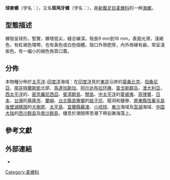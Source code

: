 {{Speciesbox
 | taxon = Euplica turturina
 | authority = ([[Jean-Baptiste_Lamarck|Lamarck]], 1822){{r|WoRMS_511781}}
 | synonyms_ref = {{r|WoRMS_511781}}
 | synonyms = 
* ''Columbella palumbina'' {{small|Gould, 1845}}
* ''Columbella sandwichensis'' {{small|Pease, 1861}}
* ''Columbella turturina'' {{small|Lamarck, 1822}}（原來組合）
* ''[[Pyrene|Pyrene]] turturina'' {{small|(Lamarck, 1822)}}
}}

'''球麥螺'''（学名：''{{lang|la|Euplica turturina}}''）{{r|WoRMS_511781|shellstudio}}，又名'''斑鸠牙螺'''（学名：''{{lang|la|Columbella turturina}}''）{{r|shell_5747}}，是[[新腹足目|新腹足目]][[麦螺科|麦螺科]]的一种[[海螺|海螺]]。

==型態描述==
螺殼呈球形，堅實，螺塔低尖，縫合線深{{r|shellstudio}}。殼長9 mm到16 mm{{r|gastropods.com}}，表面光滑，淺褐色，有紅褐色環帶，也有黃色或白色個體。殼口外唇肥厚，內外唇緣有齒，常呈淺紫色{{r|shellstudio}}。有一偏小的褐色角質口蓋{{r|shellstudio}}。

==分佈==
本物種分佈於[[太平洋|太平洋]]-[[印度洋|印度洋]]海域{{r|shellstudio}}：在[[印度洋|印度洋]]見於[[東非|東非]]沿岸的[[莫桑比克|莫桑比克]]{{r|gastropods.com |shellstudio}}、[[坦桑尼亞|坦桑尼亞]]{{r|shellstudio|Spry 1961}}、[[南非|南非]]{{r|shellstudio}}[[特蘭斯凱|特蘭斯凱]]北部{{r|gastropods.com}}、[[馬達加斯加|馬達加斯加]]{{r|gastropods.com|Dautzenberg 1929}}、[[阿尔达布拉环礁|阿尔达布拉环礁]]{{r|gastropods.com}}、[[查戈斯群岛|查戈斯群岛]]{{r|gastropods.com}}，[[澳大利亞|澳大利亞]]{{r|shellstudio}}，[[西太平洋|西太平洋]]的{{cn|time=2018-09-25|[[印尼|印尼]]、[[新幾內亞|新幾內亞]]、[[巴布亞新幾內亞|巴布亞新幾內亞]]{{r|shellstudio}}}}、[[密克羅尼西亞|密克羅尼西亞]]、[[斐濟群島|斐濟群島]]、[[關島|關島]]、[[中太平洋|中太平洋]]的[[夏威夷|夏威夷]]、[[菲律賓|菲律賓]]、[[日本|日本]]{{r|shellstudio}}、[[台灣|台灣]]{{r|shell_989|shellstudio}}的[[基隆市|基隆市]]、[[蘭嶼|蘭嶼]]、[[台北縣|台北縣]][[貢寮鄉|貢寮鄉]]的[[蚊子坑|蚊子坑]]、龍洞和鹽寮、[[屏東縣|屏東縣]][[恆春半島|恆春半島]][[後壁湖碼頭|後壁湖碼頭]]的[[大樹房|大樹房]]、[[太平島|太平島]]、[[宜蘭縣|宜蘭縣]][[蘇澳鎮_(台灣)|蘇澳]]、[[小琉球|小琉球]]、[[東沙|東沙]]海域{{r|shell_989}}及[[澎湖|澎湖]]海域{{r|shellstudio}}、[[中国大陆|中国大陆]]的[[西沙群島|西沙群島]]及[[南沙群島|南沙群島]]{{r|shell_989}}，棲息於潮間帯{{r|shell_989|shellstudio}}至潮下帶岩礁海藻上{{r|shellstudio}}。

==參考文獻==
{{reflist|refs=
<ref name="Dautzenberg 1929">{{cite book |last=Dautzenberg |first=Ph. |year=1929 |title=''Mollusques testaces marins de Madagascar'' |publisher=Faune des Colonies Francaises |location=Tome III |language=fr }}</ref>
<ref name="gastropods.com">{{gastropods.com|key=6|id=11916|title=''Euplica turturina''|access-date=2010-11-06}}</ref>
<ref name="shell_989">{{cite web|url=http://shell.sinica.edu.tw/chinese/shellbase_detail.php?science_no=989|title=国际贝库：球麥螺|publisher=台湾贝类资料库|access-date=2018-09-25|language=zh-hant|archive-date=2018-09-25|archive-url=https://web.archive.org/web/20180925104421/http://shell.sinica.edu.tw/chinese/shellbase_detail.php?science_no=989|dead-url=no}}</ref>
<ref name="shell_5747">{{cite web|url=http://shell.sinica.edu.tw/chinese/shellbase_detail.php?science_no=5747|deadurl=yes|archive-url=https://web.archive.org/web/20160304112447/http://shell.sinica.edu.tw/chinese/shellbase_detail.php?science_no=5747|title=国际贝库：斑鸠牙螺|publisher=台湾贝类资料库|access-date=2018-09-25|language=zh-hant|archive-date=2016-03-04}}</ref>
<ref name="shellstudio">{{cite web|url=http://www.shellstudio.com.tw/euplica-turturina.html|title=球麥螺|work=蠔宅貝殼工作室|access-date=2018-09-25|language=zh-hant|archive-date=2018-11-19|archive-url=https://web.archive.org/web/20181119104810/http://www.shellstudio.com.tw/euplica-turturina.html|dead-url=no}}</ref>
<ref name="Spry 1961">{{cite book |last1=Spry |first1=J.F. |year=1961 |title=The sea shells of Dar es Salaam: Gastropods |journal=Tanganyika Notes and Records |volume=56 |language=en }}</ref>
<ref name="WoRMS_511781">{{WoRMS |id=511781 |title=Euplica turturina (Lamarck, 1822) |db=MolluscaBase |last1=Rosenberg |first1=Gary |last2=Monsecour |first2=Kevin |date=2012-07-13 |access-date=2018-09-25 }}</ref>
}}

==外部連結==
*
{{Taxonbar|from=Q5231377}}
[[Category:麦螺科|Category:麦螺科]]